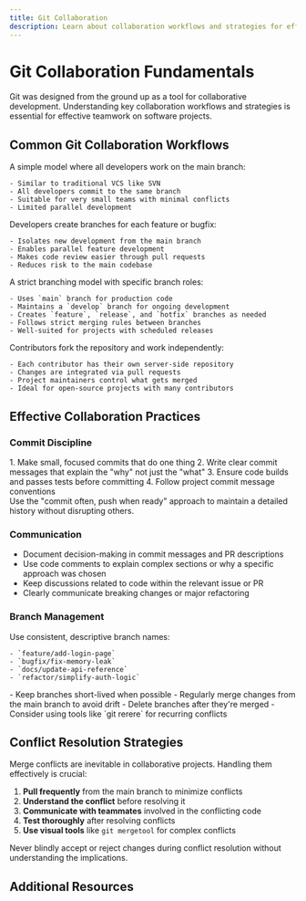 ```yaml
---
title: Git Collaboration
description: Learn about collaboration workflows and strategies for effective teamwork using Git and GitHub.
---
```



# Git Collaboration Fundamentals

Git was designed from the ground up as a tool for collaborative development. Understanding key collaboration workflows and strategies is essential for effective teamwork on software projects.

## Common Git Collaboration Workflows

<Tabs>
  <TabItem label="Centralized Workflow">
    A simple model where all developers work on the main branch:
    
    - Similar to traditional VCS like SVN
    - All developers commit to the same branch
    - Suitable for very small teams with minimal conflicts
    - Limited parallel development
  </TabItem>
  <TabItem label="Feature Branch Workflow">
    Developers create branches for each feature or bugfix:
    
    - Isolates new development from the main branch
    - Enables parallel feature development
    - Makes code review easier through pull requests
    - Reduces risk to the main codebase
  </TabItem>
  <TabItem label="Gitflow Workflow">
    A strict branching model with specific branch roles:
    
    - Uses `main` branch for production code
    - Maintains a `develop` branch for ongoing development
    - Creates `feature`, `release`, and `hotfix` branches as needed
    - Follows strict merging rules between branches
    - Well-suited for projects with scheduled releases
  </TabItem>
  <TabItem label="Forking Workflow">
    Contributors fork the repository and work independently:
    
    - Each contributor has their own server-side repository
    - Changes are integrated via pull requests
    - Project maintainers control what gets merged
    - Ideal for open-source projects with many contributors
  </TabItem>
</Tabs>

## Effective Collaboration Practices

### Commit Discipline

<Steps>
  1. Make small, focused commits that do one thing
  2. Write clear commit messages that explain the "why" not just the "what"
  3. Ensure code builds and passes tests before committing
  4. Follow project commit message conventions
</Steps>

<Aside type="tip">
  Use the "commit often, push when ready" approach to maintain a detailed history without disrupting others.
</Aside>

### Communication

- Document decision-making in commit messages and PR descriptions
- Use code comments to explain complex sections or why a specific approach was chosen
- Keep discussions related to code within the relevant issue or PR
- Clearly communicate breaking changes or major refactoring

### Branch Management

<Tabs>
  <TabItem label="Branch Naming">
    Use consistent, descriptive branch names:
    
    - `feature/add-login-page`
    - `bugfix/fix-memory-leak`
    - `docs/update-api-reference`
    - `refactor/simplify-auth-logic`
  </TabItem>
  <TabItem label="Branch Lifetime">
    - Keep branches short-lived when possible
    - Regularly merge changes from the main branch to avoid drift
    - Delete branches after they're merged
    - Consider using tools like `git rerere` for recurring conflicts
  </TabItem>
</Tabs>

## Conflict Resolution Strategies

Merge conflicts are inevitable in collaborative projects. Handling them effectively is crucial:

1. **Pull frequently** from the main branch to minimize conflicts
2. **Understand the conflict** before resolving it
3. **Communicate with teammates** involved in the conflicting code
4. **Test thoroughly** after resolving conflicts
5. **Use visual tools** like `git mergetool` for complex conflicts

<Aside type="caution">
  Never blindly accept or reject changes during conflict resolution without understanding the implications.
</Aside>

## Additional Resources

<CardGrid>
  <LinkCard 
    title="Atlassian: Comparing Git Workflows" 
    href="https://www.atlassian.com/git/tutorials/comparing-workflows"
    description="Detailed breakdown of different Git collaboration workflows" 
  />
  <LinkCard 
    title="GitHub Flow Guide" 
    href="https://guides.github.com/introduction/flow/"
    description="GitHub's recommended lightweight workflow" 
  />
  <LinkCard 
    title="Learn Git Branching" 
    href="https://learngitbranching.js.org/"
    description="Interactive tutorial for understanding Git branching" 
  />
</CardGrid>

